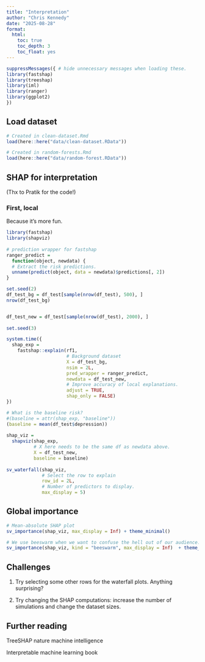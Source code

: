 ```yaml
---
title: "Interpretation"
author: "Chris Kennedy"
date: "2025-08-28"
format:
  html:
    toc: true
    toc_depth: 3
    toc_float: yes
---
```


```r
suppressMessages({ # hide unnecessary messages when loading these.
library(fastshap)
library(treeshap)
library(iml)
library(ranger)
library(ggplot2)
})
```

## Load dataset

```r
# Created in clean-dataset.Rmd
load(here::here("data/clean-dataset.RData"))

# Created in random-forests.Rmd
load(here::here("data/random-forest.RData"))
```

## SHAP for interpretation

(Thx to Pratik for the code!)

### First, local

Because it's more fun.

```r
library(fastshap)
library(shapviz)
  
# prediction wrapper for fastshap
ranger_predict =
  function(object, newdata) {
  # Extract the risk predictions.
  unname(predict(object, data = newdata)$predictions[, 2])
}

set.seed(2)
df_test_bg = df_test[sample(nrow(df_test), 500), ]
nrow(df_test_bg)


df_test_new = df_test[sample(nrow(df_test), 2000), ]
  
set.seed(3)

system.time({
  shap_exp =
    fastshap::explain(rf1,
                      # Background dataset
                      X = df_test_bg, 
                      nsim = 2L,
                      pred_wrapper = ranger_predict,
                      newdata = df_test_new,
                      # Improve accuracy of local explanations.
                      adjust = TRUE,
                      shap_only = FALSE)
})

# What is the baseline risk?    
#(baseline = attr(shap_exp, "baseline"))
(baseline = mean(df_test$depression))
    
shap_viz =
  shapviz(shap_exp,
          # X here needs to be the same df as newdata above.
          X = df_test_new,
          baseline = baseline)
    
sv_waterfall(shap_viz,
             # Select the row to explain
             row_id = 2L,
             # Number of predictors to display.
             max_display = 5)
```

## Global importance

```r

# Mean-absolute SHAP plot 
sv_importance(shap_viz, max_display = Inf) + theme_minimal()

# We use beeswarm when we want to confuse the hell out of our audience.    
sv_importance(shap_viz, kind = "beeswarm", max_display = Inf)  + theme_minimal()
```

## Challenges

1. Try selecting some other rows for the waterfall plots. Anything surprising?

2. Try changing the SHAP computations: increase the number of simulations and change the dataset sizes.


## Further reading

TreeSHAP nature machine intelligence

Interpretable machine learning book
